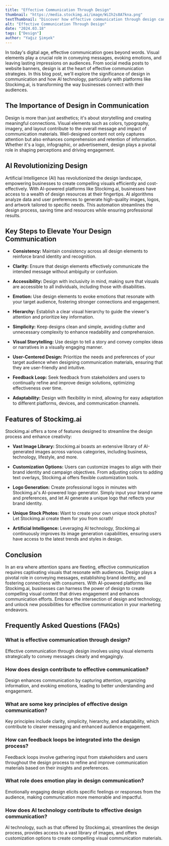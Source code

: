 ```yaml
---
title: "Effective Communication Through Design"
thumbnail: "https://media.stockimg.ai/image/WiIh2s8A7kna.png"
textThumbnail: "Discover how effective communication through design can elevate your brand's messaging. Learn about the principles, benefits, and role of AI technology in enhancing design communication."
alt: "Effective Communication Through Design"
date: "2024.03.18"
tags: ["Design"]
author: "Yağız Şimşek"
---
```


<CustomImage
    src="https://media.stockimg.ai/image/WiIh2s8A7kna.png"
    alt="Effective Communication Through Design"
/>

In today's digital age, effective communication goes beyond words. Visual elements play a crucial role in conveying messages, evoking emotions, and leaving lasting impressions on audiences. From social media posts to website banners, design is at the heart of effective communication strategies. In this blog post, we'll explore the significance of design in communication and how AI technology, particularly with platforms like Stockimg.ai, is transforming the way businesses connect with their audiences.

## The Importance of Design in Communication

Design is more than just aesthetics; it's about storytelling and creating meaningful connections. Visual elements such as colors, typography, imagery, and layout contribute to the overall message and impact of communication materials. Well-designed content not only captures attention but also enhances comprehension and retention of information. Whether it's a logo, infographic, or advertisement, design plays a pivotal role in shaping perceptions and driving engagement.

## AI Revolutionizing Design

Artificial Intelligence (AI) has revolutionized the design landscape, empowering businesses to create compelling visuals efficiently and cost-effectively. With AI-powered platforms like Stockimg.ai, businesses have access to a wealth of design resources at their fingertips. AI algorithms analyze data and user preferences to generate high-quality images, logos, and artwork tailored to specific needs. This automation streamlines the design process, saving time and resources while ensuring professional results.

## Key Steps to Elevate Your Design Communication

<CustomImage
    src="https://media.stockimg.ai/image/xRHX_s8KT1ZH.png"
    alt="Effective Communication Through Design"
/>

- **Consistency:** Maintain consistency across all design elements to reinforce brand identity and recognition.

- **Clarity:** Ensure that design elements effectively communicate the intended message without ambiguity or confusion.

- **Accessibility:** Design with inclusivity in mind, making sure that visuals are accessible to all individuals, including those with disabilities.

- **Emotion:** Use design elements to evoke emotions that resonate with your target audience, fostering stronger connections and engagement.

- **Hierarchy:** Establish a clear visual hierarchy to guide the viewer's attention and prioritize key information.

- **Simplicity:** Keep designs clean and simple, avoiding clutter and unnecessary complexity to enhance readability and comprehension.

- **Visual Storytelling:** Use design to tell a story and convey complex ideas or narratives in a visually engaging manner.

- **User-Centered Design:** Prioritize the needs and preferences of your target audience when designing communication materials, ensuring that they are user-friendly and intuitive.

- **Feedback Loop:** Seek feedback from stakeholders and users to continually refine and improve design solutions, optimizing effectiveness over time.

- **Adaptability:** Design with flexibility in mind, allowing for easy adaptation to different platforms, devices, and communication channels.

## Features of Stockimg.ai

Stockimg.ai offers a tone of features designed to streamline the design process and enhance creativity:

- **Vast Image Library:** Stockimg.ai boasts an extensive library of AI-generated images across various categories, including business, technology, lifestyle, and more.

- **Customization Options:** Users can customize images to align with their brand identity and campaign objectives. From adjusting colors to adding text overlays, Stockimg.ai offers flexible customization tools.

- **Logo Generation:** Create professional logos in minutes with Stockimg.ai's AI-powered logo generator. Simply input your brand name and preferences, and let AI generate a unique logo that reflects your brand identity.

- **Unique Stock Photos:** Want to create your own unique stock photos? Let Stockimg.ai create them for you from scrath!

- **Artificial Intelligence:** Leveraging AI technology, Stockimg.ai continuously improves its image generation capabilities, ensuring users have access to the latest trends and styles in design.

## Conclusion

In an era where attention spans are fleeting, effective communication requires captivating visuals that resonate with audiences. Design plays a pivotal role in conveying messages, establishing brand identity, and fostering connections with consumers. With AI-powered platforms like Stockimg.ai, businesses can harness the power of design to create compelling visual content that drives engagement and enhances communication efforts. Embrace the intersection of design and technology, and unlock new possibilities for effective communication in your marketing endeavors.

## Frequently Asked Questions (FAQs)

### What is effective communication through design?

Effective communication through design involves using visual elements strategically to convey messages clearly and engagingly.

### How does design contribute to effective communication?

Design enhances communication by capturing attention, organizing information, and evoking emotions, leading to better understanding and engagement.

### What are some key principles of effective design communication?

Key principles include clarity, simplicity, hierarchy, and adaptability, which contribute to clearer messaging and enhanced audience engagement.

### How can feedback loops be integrated into the design process?

Feedback loops involve gathering input from stakeholders and users throughout the design process to refine and improve communication materials based on their insights and preferences.

### What role does emotion play in design communication?

Emotionally engaging design elicits specific feelings or responses from the audience, making communication more memorable and impactful.

### How does AI technology contribute to effective design communication?

AI technology, such as that offered by Stockimg.ai, streamlines the design process, provides access to a vast library of images, and offers customization options to create compelling visual communication materials.